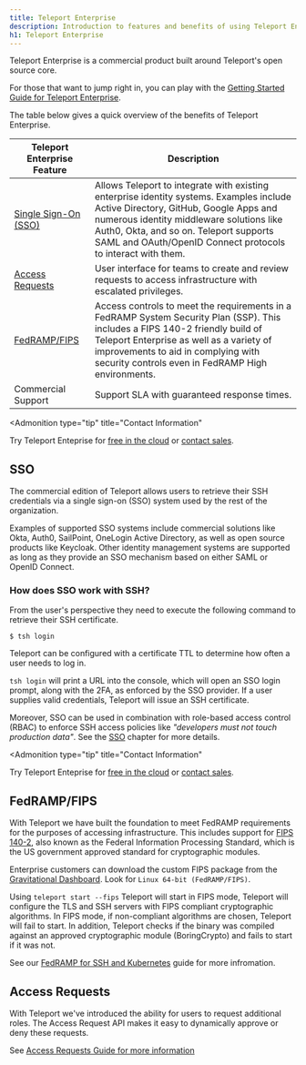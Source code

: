 ```yaml
---
title: Teleport Enterprise
description: Introduction to features and benefits of using Teleport Enterprise. Why upgrade to Teleport Enterprise?
h1: Teleport Enterprise
---
```


Teleport Enterprise is a commercial product built around Teleport's open source
core.

For those that want to jump right in, you can play with the
[Getting Started Guide for Teleport Enterprise](getting-started.mdx).

The table below gives a quick overview of the benefits of Teleport Enterprise.

| Teleport Enterprise Feature | Description |
| - | - |
| [Single Sign-On (SSO)](#sso) | Allows Teleport to integrate with existing enterprise identity systems. Examples include Active Directory, GitHub, Google Apps and numerous identity middleware solutions like Auth0, Okta, and so on. Teleport supports SAML and OAuth/OpenID Connect protocols to interact with them. |
| [Access Requests](workflow/index.mdx) | User interface for teams to create and review requests to access infrastructure with escalated privileges. |
| [FedRAMP/FIPS](#fedrampfips) | Access controls to meet the requirements in a FedRAMP System Security Plan (SSP). This includes a FIPS 140-2 friendly build of Teleport Enterprise as well as a variety of improvements to aid in complying with security controls even in FedRAMP High environments. |
| Commercial Support | Support SLA with guaranteed response times. |

<Admonition
  type="tip"
  title="Contact Information"
>
  Try Teleport Enteprise for [free in the cloud](https://goteleport.com/signup/) or [contact sales](https://goteleport.com/signup/enterprise/).
</Admonition>

## SSO

The commercial edition of Teleport allows users to retrieve their SSH
credentials via a single sign-on (SSO) system used by the rest of the organization.

Examples of supported SSO systems include commercial solutions like Okta,
Auth0, SailPoint, OneLogin Active Directory, as well as open source products like Keycloak.
Other identity management systems are supported as long as they provide an
SSO mechanism based on either SAML or OpenID Connect.

### How does SSO work with SSH?

From the user's perspective they need to execute the following command to retrieve their SSH certificate.

```code
$ tsh login
```

Teleport can be configured with a certificate TTL to determine how often a user needs to log in.

`tsh login` will print a URL into the console, which will open an SSO login
prompt, along with the 2FA, as enforced by the SSO provider. If a user supplies
valid credentials, Teleport will issue an SSH certificate.

Moreover, SSO can be used in combination with role-based access control (RBAC)
to enforce SSH access policies like *"developers must not touch production data"*.
See the [SSO](sso.mdx) chapter for more details.

<Admonition
  type="tip"
  title="Contact Information"
>
  Try Teleport Enteprise for [free in the cloud](https://goteleport.com/signup/) or [contact sales](https://goteleport.com/signup/enterprise/).
</Admonition>

## FedRAMP/FIPS

With Teleport we have built the foundation to meet FedRAMP requirements for the purposes of accessing infrastructure. This includes support for [FIPS 140-2](https://en.wikipedia.org/wiki/FIPS\_140-2), also known as the Federal Information Processing Standard, which is the US government approved standard for cryptographic modules.

Enterprise customers can download the custom FIPS package from the [Gravitational Dashboard](https://dashboard.gravitational.com/web/).
Look for `Linux 64-bit (FedRAMP/FIPS)`.

Using `teleport start --fips` Teleport will start in FIPS mode, Teleport will
configure the TLS and SSH servers with FIPS compliant cryptographic algorithms.
In FIPS mode, if non-compliant algorithms are chosen, Teleport will fail to start.
In addition, Teleport checks if the binary was compiled against an approved
cryptographic module (BoringCrypto) and fails to start if it was not.

See our [FedRAMP for SSH and Kubernetes](fedramp.mdx) guide for more infromation.

## Access Requests

With Teleport we've introduced the ability for users to request additional roles. The Access Request API makes it easy to dynamically approve or deny these requests.

See [Access Requests Guide for more information](workflow/index.mdx)
